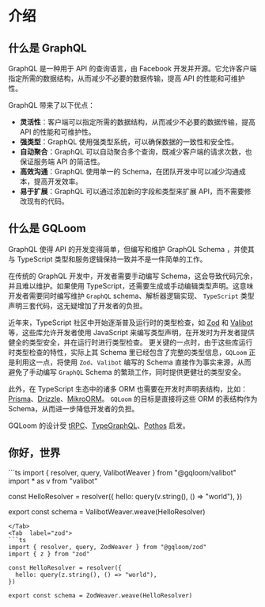 
# 介绍

## 什么是 GraphQL

GraphQL 是一种用于 API 的查询语言，由 Facebook 开发并开源。它允许客户端指定所需的数据结构，从而减少不必要的数据传输，提高 API 的性能和可维护性。

GraphQL 带来了以下优点：
- **灵活性**：客户端可以指定所需的数据结构，从而减少不必要的数据传输，提高 API 的性能和可维护性。
- **强类型**：GraphQL 使用强类型系统，可以确保数据的一致性和安全性。
- **自动聚合**：GraphQL 可以自动聚合多个查询，既减少客户端的请求次数，也保证服务端 API 的简洁性。
- **高效沟通**：GraphQL 使用单一的 Schema，在团队开发中可以减少沟通成本，提高开发效率。
- **易于扩展**：GraphQL 可以通过添加新的字段和类型来扩展 API，而不需要修改现有的代码。

## 什么是 GQLoom

GraphQL 使得 API 的开发变得简单，但编写和维护 GraphQL Schema ，并使其与 TypeScript 类型和服务逻辑保持一致并不是一件简单的工作。

在传统的 GraphQL 开发中，开发者需要手动编写 Schema，这会导致代码冗余，并且难以维护。如果使用 TypeScript，还需要生成或手动编辑类型声明。这意味开发者需要同时编写维护 `GraphQL` schema、解析器逻辑实现、 `TypeScript` 类型声明三套代码，这无疑增加了开发者的负担。

近年来，TypeScript 社区中开始逐渐普及运行时的类型检查，如 [Zod](https://zod.dev/) 和 [Valibot](https://valibot.dev/) 等，这些库允许开发者使用 JavaScript 来编写类型声明，在开发时为开发者提供健全的类型安全，并在运行时进行类型检查。
更关键的一点时，由于这些库运行时类型检查的特性，实际上其 Schema 里已经包含了完整的类型信息，`GQLoom` 正是利用这一点，将使用 `Zod`、`Valibot` 编写的 Schema 直接作为事实来源，从而避免了手动编写 `GraphQL` Schema 的繁琐工作，同时提供更健壮的类型安全。

此外，在 TypeScript 生态中的诸多 ORM 也需要在开发时声明表结构，比如：[Prisma](https://www.prisma.io/)、[Drizzle](https://orm.drizzle.team/)、[MikroORM](https://mikro-orm.io/)。
`GQLoom` 的目标是直接将这些 ORM 的表结构作为 Schema，从而进一步降低开发者的负担。

GQLoom 的设计受 [tRPC](https://trpc.io/)、[TypeGraphQL](https://typegraphql.com/)、[Pothos](https://pothos-graphql.dev/) 启发。

## 你好，世界

<Tabs>
<Tab label="valibot">
```ts
import { resolver, query, ValibotWeaver } from "@gqloom/valibot"
import * as v from "valibot"

const HelloResolver = resolver({
  hello: query(v.string(), () => "world"),
})

export const schema = ValibotWeaver.weave(HelloResolver)
```
</Tab>
<Tab  label="zod">
```ts
import { resolver, query, ZodWeaver } from "@gqloom/zod"
import { z } from "zod"

const HelloResolver = resolver({
  hello: query(z.string(), () => "world"),
})

export const schema = ZodWeaver.weave(HelloResolver)
```
</Tab>
</Tabs>
